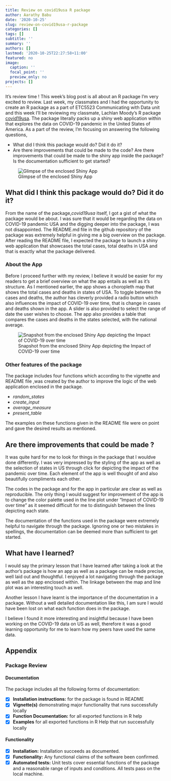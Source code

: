 ```yaml
---
title: Review on covid19usa R package
author: Aarathy Babu
date: '2020-10-25'
slug: review-on-covid19usa-r-package
categories: []
tags: []
subtitle: ''
summary: ''
authors: []
lastmod: '2020-10-25T22:27:58+11:00'
featured: no
image:
  caption: ''
  focal_point: ''
  preview_only: no
projects: []
---
```



It's review time ! This week's blog post is all about an R package I'm very excited to review. Last week, my classmates and I had the opportunity to create an R package as a part of ETC5523 Communicating with Data unit and this week I'll be reviewing my classmate, Lachlan Moody's R package [covid19usa](https://github.com/etc5523-2020/r-package-assessment-ltmoo2). The package literally packs up a shiny web application within that explores the data on COVID-19 pandemic in the United States of America. As a part of the review, I'm focusing on answering the following questions,

- What did I think this package would do? Did it do it?
- Are there improvements that could be made to the code? Are there
improvements that could be made to the shiny app inside the package? Is the documentation sufficient to get
started? 

![Glimpse of the enclosed Shiny App](/2020-10-25-review-on-covid19usa-r-package/index.en_files/ltmoo1.png)


## What did I think this package would do? Did it do it?

From the name of the package,*covid19usa* itself, I got a gist of what the package would be about. I was sure that it would be regarding the data on COVID-19 pandemic USA and the digging deeper into the package, I was not disappointed. The README.md file in the github repository of the package was extremely helpful in giving me a big overview on the package. After reading the README file, I expected the package to launch a shiny web application that showcases the total cases, total deaths in USA and that is exactly what the package delivered. 

### About the App

Before I proceed further with my review, I believe it would be easier for my readers to get a brief overview on what the app entails as well as it's structure. As I mentioned earlier, the app shows a choropleth map that shows the total cases and deaths in states of USA. To toggle between the cases and deaths, the author has cleverly provided a radio button which also influences the impact of COVID-19 over time, that is change in cases and deaths shown in the app. A slider is also provided to select the range of date the user wishes to choose. The app also provides a table that compares the cases and deaths in the states selected, with the national average.

![Snapshot from the enclosed Shiny App depicting the Impact of COVID-19 over time](/2020-10-25-review-on-covid19usa-r-package/index.en_files/ltmoo2.png)

### Other features of the package

The package includes four functions which according to the vignette and README file ,was created by the author to improve the logic of the web application enclosed in the package. 

- *random_states* 
- *create_input* 
- *average_measure*
- *present_table*

The examples on these functions given in the README file were on point and gave the desired results as mentioned. 

## Are there improvements that could be made ?

It was quite hard for me to look for things in the package that I wouldve done differently. I was very impressed by the styling of the app as well as the selection of states in US through click for depicting the impact of the pandemic over time. Each element of the app is well thought of and also beautifully compliments each other. 

The codes in the package and for the app in particular are clear as well as reproducible. The only thing I would suggest for improvement of the app is to change the color palette used in the line plot under  "Impact of COVID-19 over time" as it seemed difficult for me to distinguish between the lines depicting each state. 

The documentation of the functions used in the package were extremely helpful to navigate through the package. Ignoring one or two mistakes in spellings, the documentation can be deemed more than sufficient to get started.


## What have I learned?

I would say the primary lesson that I have learned after taking a look at the author's package is how an app as well as a package can be made precise, well laid out and thoughtful. I enjoyed a lot navigating through the package as well as the app enclosed within. The linkage between the map and line plot was an interesting touch as well.

Another lesson I have learnt is the importance of the documentation in a package. Without a well detailed documentation like this, I am sure I would have been lost on what each function does in the package.

I believe I found it more interesting and insightful because I have been working on the COVID-19 data on US as well, therefore it was a good learning opportunity for me to learn how my peers have used the same data.      


## Appendix

### Package Review


#### Documentation


The package includes all the following forms of documentation:

- [X] **Installation instructions:** for the package is found in README
- [X] **Vignette(s)** demonstrating major functionality that runs successfully locally
- [X] **Function Documentation:** for all exported functions in R help
- [X] **Examples** for all exported functions in R Help that run successfully locally


#### Functionality


- [X] **Installation:** Installation succeeds as documented.
- [X] **Functionality:** Any functional claims of the software been confirmed.
- [X] **Automated tests:** Unit tests cover essential functions of the package and a reasonable range of inputs and conditions. All tests pass on the local machine.